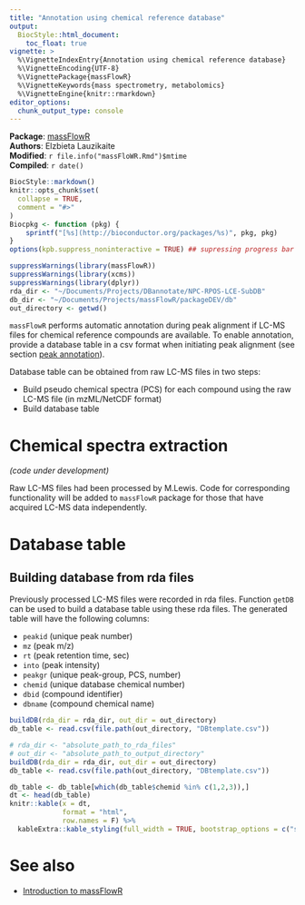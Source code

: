 ```yaml
---
title: "Annotation using chemical reference database"
output:
  BiocStyle::html_document:
    toc_float: true
vignette: >
  %\VignetteIndexEntry{Annotation using chemical reference database}
  %\VignetteEncoding{UTF-8}
  %\VignettePackage{massFlowR}
  %\VignetteKeywords{mass spectrometry, metabolomics}
  %\VignetteEngine{knitr::rmarkdown}
editor_options: 
  chunk_output_type: console
---
```


**Package**: [massFlowR](https://github.com/lauzikaite/massFlowR)<br />
**Authors**: Elzbieta Lauzikaite<br />
**Modified**: `r file.info("massFloWR.Rmd")$mtime`<br />
**Compiled**: `r date()`

```r
BiocStyle::markdown() 
knitr::opts_chunk$set(
  collapse = TRUE,
  comment = "#>"
)
Biocpkg <- function (pkg) {
    sprintf("[%s](http://bioconductor.org/packages/%s)", pkg, pkg)
}
options(kpb.suppress_noninteractive = TRUE) ## supressing progress bar
```

```r
suppressWarnings(library(massFlowR))
suppressWarnings(library(xcms))
suppressWarnings(library(dplyr))
rda_dir <- "~/Documents/Projects/DBannotate/NPC-RPOS-LCE-SubDB"
db_dir <- "~/Documents/Projects/massFlowR/packageDEV/db"
out_directory <- getwd()
```


`massFlowR` performs automatic annotation during peak alignment if LC-MS files for chemical reference compounds are available. To enable annotation, provide a database table in a csv format when initiating peak alignment (see section [peak annotation](http://htmlpreview.github.io/?https://github.com/lauzikaite/massFlowR/blob/master/inst/doc/massFlowR.html#peak-annotation)).

Database table can be obtained from raw LC-MS files in two steps:

* Build pseudo chemical spectra (PCS) for each compound using the raw LC-MS file (in mzML/NetCDF format)
* Build database table


# Chemical spectra extraction


*(code under development)*

Raw LC-MS files had been processed by M.Lewis. Code for corresponding functionality will be added to `massFlowR` package for those that have acquired LC-MS data independently. 


# Database table


## Building database from rda files

Previously processed LC-MS files were recorded in rda files. Function `getDB` can be used to build a database table using these rda files. The generated table will have the following columns:

* `peakid` (unique peak number)
* `mz` (peak m/z)
* `rt` (peak retention time, sec)
* `into` (peak intensity)
* `peakgr` (unique peak-group, PCS, number)
* `chemid` (unique database chemical number)
* `dbid`  (compound identifier)
* `dbname` (compound chemical name)

```r
buildDB(rda_dir = rda_dir, out_dir = out_directory)
db_table <- read.csv(file.path(out_directory, "DBtemplate.csv"))
```

```r
# rda_dir <- "absolute_path_to_rda_files"
# out_dir <- "absolute_path_to_output_directory"
buildDB(rda_dir = rda_dir, out_dir = out_directory)
db_table <- read.csv(file.path(out_directory, "DBtemplate.csv"))
```

```r
db_table <- db_table[which(db_table$chemid %in% c(1,2,3)),]
dt <- head(db_table)
knitr::kable(x = dt,
             format = "html",
             row.names = F) %>% 
  kableExtra::kable_styling(full_width = TRUE, bootstrap_options = c("striped"), position = "left")
```

# See also

* [Introduction to massFlowR](http://htmlpreview.github.io/?https://github.com/lauzikaite/massFlowR/blob/annotate/inst/doc/massFlowR.html)

